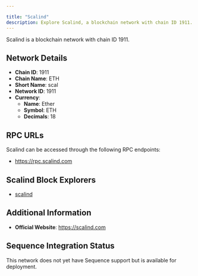 ```yaml
---

title: "Scalind"
description: Explore Scalind, a blockchain network with chain ID 1911. Learn about its native currency, Ether, and how to interact with the network.
---
```




Scalind is a blockchain network with chain ID 1911.

## Network Details

- **Chain ID**: 1911
- **Chain Name**: ETH
- **Short Name**: scal
- **Network ID**: 1911
- **Currency**: 
  - **Name**: Ether
  - **Symbol**: ETH
  - **Decimals**: 18

## RPC URLs

Scalind can be accessed through the following RPC endpoints:

- https://rpc.scalind.com

## Scalind Block Explorers

- [scalind](https://explorer.scalind.com)

## Additional Information

- **Official Website**: https://scalind.com

## Sequence Integration Status

This network does not yet have Sequence support but is available for deployment.
